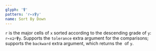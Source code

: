 ```yaml
---
glyph: '⍒'
pattern: 'r←x⍒y'
name: Sort By Down
---
```


`r` is the major cells of `x` sorted according to the descending grade of `y`: `r←x⊇⍨⍒y`. Supports the `tolerance` extra argument for the comparisons; supports the `backward` extra argument, which returns the&nbsp;<primitive key="sort_by_up" />&nbsp;of `y`.